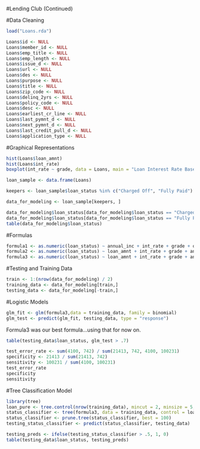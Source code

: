 
#Lending Club (Continued)

#Data Cleaning
```r
load("Loans.rda")
```

```r
Loans$id <- NULL
Loans$member_id <- NULL
Loans$emp_title <- NULL
Loans$emp_length <- NULL
Loans$issue_d <- NULL
Loans$url <- NULL
Loans$des <- NULL
Loans$purpose <- NULL
Loans$title <- NULL
Loans$zip_code <- NULL
Loans$delinq_2yrs <- NULL
Loans$policy_code <- NULL
Loans$desc <- NULL
Loans$earliest_cr_line <- NULL
Loans$last_pymnt_d <- NULL
Loans$next_pymnt_d <- NULL
Loans$last_credit_pull_d <- NULL
Loans$application_type <- NULL
```

#Graphical Representations
```r
hist(Loans$loan_amnt)
hist(Loans$int_rate)
boxplot(int_rate ~ grade, data = Loans, main = "Loan Interest Rate Based on Loan Grade")
```


```r
loan_sample <- data.frame(Loans)
```

```r
keepers <- loan_sample$loan_status %in% c("Charged Off", "Fully Paid")
```

```r
data_for_modeling <- loan_sample[keepers, ]
```

```r
data_for_modeling$loan_status[data_for_modeling$loan_status == "Charged Off"] <- as.numeric(0)
data_for_modeling$loan_status[data_for_modeling$loan_status == "Fully Paid"] <- as.numeric(1)
table(data_for_modeling$loan_status)
```


#Formulas
```r
formula1 <- as.numeric(loan_status) ~ annual_inc + int_rate + grade + out_prncp
formula2 <- as.numeric(loan_status) ~ loan_amnt + int_rate + grade + annual_inc + total_pymnt
formula3 <- as.numeric(loan_status) ~ loan_amnt + int_rate + grade + annual_inc + total_pymnt + sub_grade + funded_amnt_inv + verification_status + dti + open_acc + revol_bal
```

#Testing and Training Data
```r
train <- 1:(nrow(data_for_modeling) / 2)
training_data <- data_for_modeling[train,]
testing_data <- data_for_modeling[-train,]
```

#Logistic Models
```r
glm_fit <- glm(formula3,data = training_data, family = binomial)
glm_test <- predict(glm_fit, testing_data, type = "response")
```
Formula3 was our best formula...using that for now on.

```r
table(testing_data$loan_status, glm_test > .7)
```

```r
test_error_rate <- sum(4100, 742) / sum(21413, 742, 4100, 100231)
specificity <- 21413 / sum(21413, 742)
sensitivity <- 100231 / sum(4100, 100231)
test_error_rate
specificity
sensitivity
```
#Tree Classification Model
```r
library(tree)
loan_pure <- tree.control(nrow(training_data), mincut = 2, minsize = 5, mindev = 0)
status_classifier <- tree(formula3, data = training_data, control = loan_pure)
status_classifier <- prune.tree(status_classifier, best = 100)
testing_status_classifier <- predict(status_classifier, testing_data)
```


```r
testing_preds <- ifelse(testing_status_classifier > .5, 1, 0)
table(testing_data$loan_status, testing_preds)
```